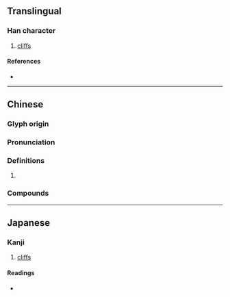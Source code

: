 {{character info}}
==Translingual==

===Han character===
{{Han char|rn=46|rad=山|as=09|sn=12|four=26727|canj=URRS|ids=⿰山咢}}

# [[cliff]]s

====References====
* {{Han ref|kx=0315.390|dkj=08263|dj=0616.270|hdz=10786.080|uh=5D3F|ud=23871|bh=D8DE|bd=55518}}

----

==Chinese==
{{zh-forms|alt=㟧,𡼑,㠋,𡾙,𥔲}}

===Glyph origin===
{{Han etym}}

===Pronunciation===
{{zh-pron
|m=è
|c=ngok6
|mc=y
|oc=y
|cat=
}}

===Definitions===
{{zh-hanzi}}

# {{rfdef|zh}}

===Compounds===
{{zh-der|岞崿|崿崿|岝崿}}

----

==Japanese==

===Kanji===
{{ja-kanji|grade=|rs=山09}}

# [[cliff]]s

====Readings====
* {{ja-readings|on=がく}}